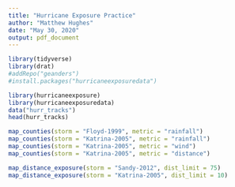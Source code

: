 ```yaml
---
title: "Hurricane Exposure Practice"
author: "Matthew Hughes"
date: "May 30, 2020"
output: pdf_document
---
```


```r
library(tidyverse)
library(drat)
#addRepo("geanders")
#install.packages("hurricaneexposuredata")

```

```r
library(hurricaneexposure)
library(hurricaneexposuredata)
data("hurr_tracks")
head(hurr_tracks)
```
```r
map_counties(storm = "Floyd-1999", metric = "rainfall")
map_counties(storm = "Katrina-2005", metric = "rainfall")
map_counties(storm = "Katrina-2005", metric = "wind")
map_counties(storm = "Katrina-2005", metric = "distance")
```
```r
map_distance_exposure(storm = "Sandy-2012", dist_limit = 75)
map_distance_exposure(storm = "Katrina-2005", dist_limit = 10)
```


